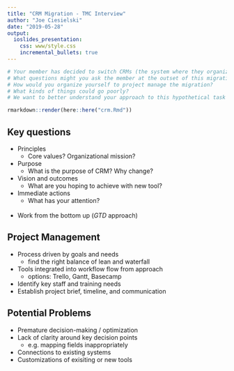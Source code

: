 ```yaml
---
title: "CRM Migration - TMC Interview"
author: "Joe Ciesielski"
date: "2019-05-28"
output:
  ioslides_presentation:
    css: www/style.css
    incremental_bullets: true
---
```


```r

# Your member has decided to switch CRMs (the system where they organize their email list, events, and other volunteer information). They have asked for TMC’s support to complete this work. Please outline:
# What questions might you ask the member at the outset of this migration?
# How would you organize yourself to project manage the migration?
# What kinds of things could go poorly?
# We want to better understand your approach to this hypothetical task and we will discuss during our call. You will have 5 minutes to outline your process, feel free to come with any tools (Asana, Trello, etc), documentation (1 pager), spreadsheet, Powerpoint or anything you may need to support the conversation. You will be able to share your screen.
```

```r

rmarkdown::render(here::here("crm.Rmd"))

```
## Key questions

* Principles
  * Core values? Organizational mission? 
* Purpose
  * What is the purpose of CRM? Why change? 
* Vision and outcomes
  * What are you hoping to achieve with new tool? 
* Immediate actions
  * What has your attention? 
<br>
<br>
* Work from the bottom up (*GTD* approach)

## Project Management

* Process driven by goals and needs
    * find the right balance of lean and waterfall
* Tools integrated into workflow flow from approach
    * options: Trello, Gantt, Basecamp
* Identify key staff and training needs
* Establish project brief, timeline, and communication 

## Potential Problems

* Premature decision-making / optimization
* Lack of clarity around key decision points
    * e.g. mapping fields inappropriately
* Connections to existing systems
* Customizations of exisiting or new tools
